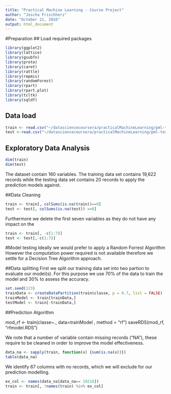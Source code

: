 ```yaml
---
title: "Practical Machine Learning - Course Project"
author: "Joscha Frischherz"
date: "October 21, 2016"
output: html_document
---
```



#Preparation
## Load required packages

```r
library(ggplot2)
library(lattice)
library(gsubfn)
library(proto)
library(caret)
library(rattle)
library(repmis)
library(randomForest)
library(rpart)
library(rpart.plot)
library(tcltk)
library(sqldf)

```

## Data load
```r

train <- read.csv("~/datasciencecoursera/practicalMachineLearning/pml-training.csv", na.strings = c("NA",""))
test <-read.csv("~/datasciencecoursera/practicalMachineLearning/pml-testing.csv", na.strings = c("NA",""))

```

## Exploratory Data Analysis

```r
dim(train)
dim(test)
```

The dataset contain 160 variables. The training data set contains 19,622 records while the testing data set contains 20 records to apply the prediction models against.

##Data Cleaning 

```r
train <- train[, colSums(is.na(train))==0]
test <- test[, colSums(is.na(test)) ==0]
```

Furthermore we delete the first seven variables as they do not have any impact on the 

```r
train <- train[, -c(1:7)]
test <- test[,-c(1:7)]
```

#Model testing 
Ideally we would prefer to apply a Random Forrest Algorithm However the computation power required is not available therefore we settle for a Decision Tree Algorithm approach. 

##Data splitting
First we split our training data set into two partion to evaluate our model(s). For this purpose we use 70% of the data to train the model and 30% to assess the accuracy.

```r
set.seed(123)
trainData <- createDataPartition(train$classe, p = 0.7, list = FALSE)
trainModel <- train[trainData,]
testModel <- train[-trainData,]
```


##Prediction Algorithm

mod_rf <- train(classe~., data=trainModel , method = "rf")
saveRDS(mod_rf, "rfmodel.RDS")
















We note that a number of variable contain missing records ("NA"), these require to be cleaned in order to improve the model effectiveness.
```r
data_na <- sapply(train, function(x) {sum(is.na(x))})
table(data_na)
```

We identify 67 columns with no records, which we will exclude for our prediction modelling.

```r
ex_col <- names(data_na[data_na== 19216])
train <- train[, !names(train) %in% ex_col]
```

